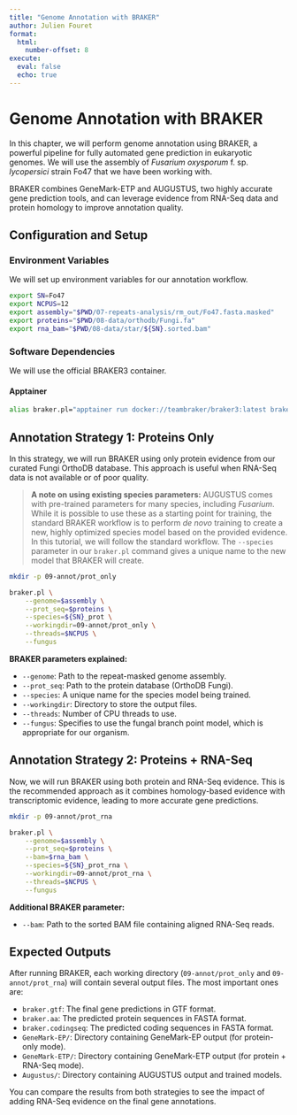 ```yaml
---
title: "Genome Annotation with BRAKER"
author: Julien Fouret
format: 
  html:
    number-offset: 8
execute:
  eval: false
  echo: true
---
```


# Genome Annotation with BRAKER

In this chapter, we will perform genome annotation using BRAKER, a powerful pipeline for fully automated gene prediction in eukaryotic genomes. We will use the assembly of *Fusarium oxysporum* f. sp. *lycopersici* strain Fo47 that we have been working with.

BRAKER combines GeneMark-ETP and AUGUSTUS, two highly accurate gene prediction tools, and can leverage evidence from RNA-Seq data and protein homology to improve annotation quality.

## Configuration and Setup

### Environment Variables

We will set up environment variables for our annotation workflow.

``` bash
export SN=Fo47
export NCPUS=12
export assembly="$PWD/07-repeats-analysis/rm_out/Fo47.fasta.masked"
export proteins="$PWD/08-data/orthodb/Fungi.fa"
export rna_bam="$PWD/08-data/star/${SN}.sorted.bam"
```

### Software Dependencies

We will use the official BRAKER3 container.

#### Apptainer

``` bash
alias braker.pl="apptainer run docker://teambraker/braker3:latest braker.pl"
```

## Annotation Strategy 1: Proteins Only

In this strategy, we will run BRAKER using only protein evidence from our curated Fungi OrthoDB database. This approach is useful when RNA-Seq data is not available or of poor quality.

> **A note on using existing species parameters:** AUGUSTUS comes with pre-trained parameters for many species, including *Fusarium*. While it is possible to use these as a starting point for training, the standard BRAKER workflow is to perform *de novo* training to create a new, highly optimized species model based on the provided evidence. In this tutorial, we will follow the standard workflow. The `--species` parameter in our `braker.pl` command gives a unique name to the new model that BRAKER will create.

``` bash
mkdir -p 09-annot/prot_only

braker.pl \
    --genome=$assembly \
    --prot_seq=$proteins \
    --species=${SN}_prot \
    --workingdir=09-annot/prot_only \
    --threads=$NCPUS \
    --fungus
```

**BRAKER parameters explained:**

-   `--genome`: Path to the repeat-masked genome assembly.
-   `--prot_seq`: Path to the protein database (OrthoDB Fungi).
-   `--species`: A unique name for the species model being trained.
-   `--workingdir`: Directory to store the output files.
-   `--threads`: Number of CPU threads to use.
-   `--fungus`: Specifies to use the fungal branch point model, which is appropriate for our organism.

## Annotation Strategy 2: Proteins + RNA-Seq

Now, we will run BRAKER using both protein and RNA-Seq evidence. This is the recommended approach as it combines homology-based evidence with transcriptomic evidence, leading to more accurate gene predictions.

``` bash
mkdir -p 09-annot/prot_rna

braker.pl \
    --genome=$assembly \
    --prot_seq=$proteins \
    --bam=$rna_bam \
    --species=${SN}_prot_rna \
    --workingdir=09-annot/prot_rna \
    --threads=$NCPUS \
    --fungus
```

**Additional BRAKER parameter:**

-   `--bam`: Path to the sorted BAM file containing aligned RNA-Seq reads.

## Expected Outputs

After running BRAKER, each working directory (`09-annot/prot_only` and `09-annot/prot_rna`) will contain several output files. The most important ones are:

-   `braker.gtf`: The final gene predictions in GTF format.
-   `braker.aa`: The predicted protein sequences in FASTA format.
-   `braker.codingseq`: The predicted coding sequences in FASTA format.
-   `GeneMark-EP/`: Directory containing GeneMark-EP output (for protein-only mode).
-   `GeneMark-ETP/`: Directory containing GeneMark-ETP output (for protein + RNA-Seq mode).
-   `Augustus/`: Directory containing AUGUSTUS output and trained models.

You can compare the results from both strategies to see the impact of adding RNA-Seq evidence on the final gene annotations.